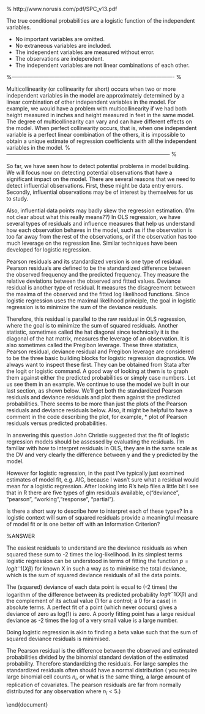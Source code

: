 

% http://www.norusis.com/pdf/SPC_v13.pdf

\section{Assumptions in Logistic Regression}

The true conditional probabilities are a logistic function of the independent variables.

*  No important variables are omitted.
*  No extraneous variables are included.
*  The independent variables are measured without error.
*  The observations are independent.
*  The independent variables are not linear combinations of each other.

%------------------------------------------------------------------------------------------- %
\section{Multicollinearity}

Multicollinearity (or collinearity for short) occurs when two or more independent variables in the model are approximately determined by a linear combination of other independent variables in the model. For example, we would have a problem with multicollinearity if we had both height measured in inches and height measured in feet in the same model. The degree of multicollinearity can vary and can have different effects on the model. When perfect collinearity occurs, that is, when one independent variable is a perfect linear combination of the others, it is impossible to obtain a unique estimate of regression coefficients with all the independent variables in the model.
%-------------------------------------------------------------------------------------------- %

\section{Influential Observations}

So far, we have seen how to detect potential problems in model building. We will focus now on detecting potential observations that have a significant impact on the model. There are several reasons that we need to detect influential observations. First, these might be data entry errors. Secondly, influential observations may be of interest by themselves for us to study. 

Also, influential data points may badly skew the regression estimation. (I'm not clear about what this really means??) In OLS regression, we have several types of  residuals and influence measures that help us understand how each observation behaves in the model, such as if the observation is too far away from the rest of the observations, or if the observation has too much leverage on the regression line. Similar techniques have been developed for logistic regression.

Pearson residuals and its standardized version is one type of residual. Pearson residuals are defined to be the standardized difference between the observed frequency and the predicted frequency. They measure the relative deviations between the observed and fitted values. Deviance residual is another type of residual. It measures the disagreement between the maxima of the observed and the fitted log likelihood functions. Since logistic regression uses the maximal likelihood principle, the goal in logistic regression is to minimize the sum of the deviance residuals. 

Therefore, this residual is parallel to the raw residual in OLS regression, where the goal is to minimize the sum of squared residuals. Another statistic, sometimes called the hat diagonal since technically it is the diagonal of the hat matrix, measures the leverage of an observation. It is also sometimes called the Pregibon leverage. These three statistics, Pearson residual, deviance residual and Pregibon leverage are considered to be the three basic building blocks for logistic regression diagnostics. We always want to inspect these first. They can be obtained from Stata after the logit or logistic command. A good way of looking at them is to graph them against either the predicted probabilities or simply case numbers. Let us see them in an example. We continue to use the model we built in our last section, as shown below. We'll get both the standardized Pearson residuals and deviance residuals and plot them against the predicted probabilities. There seems to be more than just the plots of the Pearson residuals and deviance residuals below. Also, it might be helpful to have a comment in the code describing the plot, for example, * plot of Pearson residuals versus predicted probabilities.


\section{Residuals in Logistic Regression}
In answering this question John Christie suggested that the fit of logistic regression models should be assessed by evaluating the residuals. I'm familiar with how to interpret residuals in OLS, they are in the same scale as the DV and very clearly the difference between y and the y predicted by the model. 

However for logistic regression, in the past I've typically just examined estimates of model fit, e.g. AIC, because I wasn't sure what a residual would mean for a logistic regression. After looking into R's help files a little bit I see that in R there are five types of glm residuals available, c("deviance", "pearson", "working","response", "partial"). 

\textit{The help file refers to Davison, A. C. and Snell, E. J. (1991) Residuals and diagnostics. In: Statistical Theory and Modelling. In Honour of Sir David Cox, FRS, eds. Hinkley, D. V., Reid, N. and Snell, E. J., Chapman \& Hall.}

Is there a short way to describe how to interpret each of these types? In a logistic context will sum of squared residuals provide a meaningful measure of model fit or is one better off with an Information Criterion?

%ANSWER
\subsection{Deviance Residuals}
The easiest residuals to understand are the deviance residuals as when squared these sum to -2 times the log-likelihood. In its simplest terms logistic regression can be understood in terms of fitting the function $p=logit^−1(X\beta)$ for known X in such a way as to minimise the total deviance, which is the sum of squared deviance residuals of all the data points.

The (squared) deviance of each data point is equal to (-2 times) the logarithm of the difference between its predicted probability $logit^−1(X\beta)$ and the complement of its actual value (1 for a control; a 0 for a case) in absolute terms. A perfect fit of a point (which never occurs) gives a deviance of zero as log(1) is zero. A poorly fitting point has a large residual deviance as -2 times the log of a very small value is a large number.

Doing logistic regression is akin to finding a beta value such that the sum of squared deviance residuals is minimised.

\subsection{Pearsons Residuals for Logistic Regression}
The Pearson residual is the difference between the observed and estimated probabilities divided by the binomial standard deviation of the estimated probability. Therefore standardizing the residuals. For large samples the standardized residuals often should have a normal distribution ( you require large binomial cell counts $n_i$, or what is the same thing, a large amount of replication of covariates. The pearson residuals are far from normally distributed for any observation where $n_i<5$.)

\textit{From Menard, Scott (2002). Applied logistic regression analysis, 2nd Edition. Thousand Oaks, CA: Sage Publications. Series: Quantitative Applications in the Social Sciences, No. 106. First ed., 1995. See Chapter 4.4}


\end{document}
